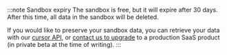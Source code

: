 :::note Sandbox expiry
The sandbox is free, but it will expire after 30 days. After this time, all data in the sandbox will be deleted.

If you would like to preserve your sandbox data, you can retrieve your data with our [cursor API](/developers/weaviate/api/rest/objects#exhaustive-retrieval-after), or [contact us to upgrade](/pricing#register) to a production SaaS product (in private beta at the time of writing).
:::